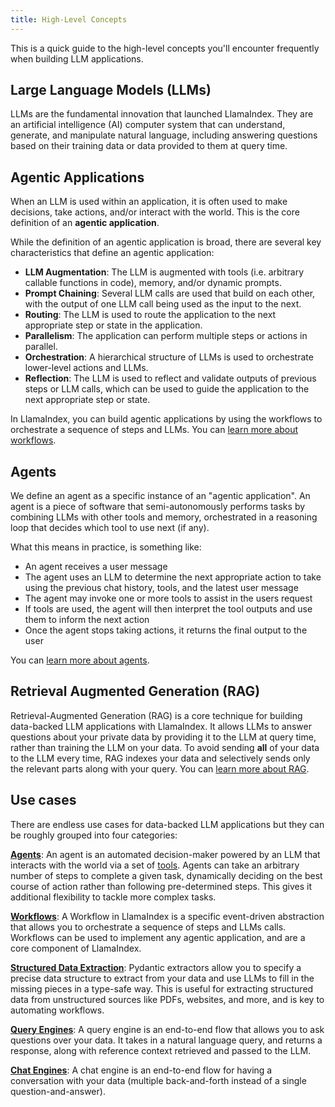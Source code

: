 ```yaml
---
title: High-Level Concepts
---
```


This is a quick guide to the high-level concepts you'll encounter frequently when building LLM applications.

## Large Language Models (LLMs)

LLMs are the fundamental innovation that launched LlamaIndex. They are an artificial intelligence (AI) computer system that can understand, generate, and manipulate natural language, including answering questions based on their training data or data provided to them at query time. 

## Agentic Applications

When an LLM is used within an application, it is often used to make decisions, take actions, and/or interact with the world. This is the core definition of an **agentic application**.

While the definition of an agentic application is broad, there are several key characteristics that define an agentic application:

- **LLM Augmentation**: The LLM is augmented with tools (i.e. arbitrary callable functions in code), memory, and/or dynamic prompts.
- **Prompt Chaining**: Several LLM calls are used that build on each other, with the output of one LLM call being used as the input to the next.
- **Routing**: The LLM is used to route the application to the next appropriate step or state in the application.
- **Parallelism**: The application can perform multiple steps or actions in parallel.
- **Orchestration**: A hierarchical structure of LLMs is used to orchestrate lower-level actions and LLMs.
- **Reflection**: The LLM is used to reflect and validate outputs of previous steps or LLM calls, which can be used to guide the application to the next appropriate step or state.

In LlamaIndex, you can build agentic applications by using the workflows to orchestrate a sequence of steps and LLMs. You can [learn more about workflows](/typescript/framework/tutorials/workflows).

## Agents

We define an agent as a specific instance of an "agentic application". An agent is a piece of software that semi-autonomously performs tasks by combining LLMs with other tools and memory, orchestrated in a reasoning loop that decides which tool to use next (if any).

What this means in practice, is something like:
- An agent receives a user message
- The agent uses an LLM to determine the next appropriate action to take using the previous chat history, tools, and the latest user message
- The agent may invoke one or more tools to assist in the users request
- If tools are used, the agent will then interpret the tool outputs and use them to inform the next action
- Once the agent stops taking actions, it returns the final output to the user

You can [learn more about agents](/typescript/framework/tutorials/basic_agent).

## Retrieval Augmented Generation (RAG)

Retrieval-Augmented Generation (RAG) is a core technique for building data-backed LLM applications with LlamaIndex. It allows LLMs to answer questions about your private data by providing it to the LLM at query time, rather than training the LLM on your data. To avoid sending **all** of your data to the LLM every time, RAG indexes your data and selectively sends only the relevant parts along with your query. You can [learn more about RAG](/typescript/framework/tutorials/rag).

## Use cases

There are endless use cases for data-backed LLM applications but they can be roughly grouped into four categories:

[**Agents**](/typescript/framework/tutorials/basic_agent):
An agent is an automated decision-maker powered by an LLM that interacts with the world via a set of [tools](/typescript/framework/modules/agents/tool). Agents can take an arbitrary number of steps to complete a given task, dynamically deciding on the best course of action rather than following pre-determined steps. This gives it additional flexibility to tackle more complex tasks.

[**Workflows**](/typescript/framework/tutorials/workflows):
A Workflow in LlamaIndex is a specific event-driven abstraction that allows you to orchestrate a sequence of steps and LLMs calls. Workflows can be used to implement any agentic application, and are a core component of LlamaIndex.

[**Structured Data Extraction**](/typescript/framework/tutorials/structured_data_extraction):
Pydantic extractors allow you to specify a precise data structure to extract from your data and use LLMs to fill in the missing pieces in a type-safe way. This is useful for extracting structured data from unstructured sources like PDFs, websites, and more, and is key to automating workflows.

[**Query Engines**](/typescript/framework/modules/rag/query_engines):
A query engine is an end-to-end flow that allows you to ask questions over your data. It takes in a natural language query, and returns a response, along with reference context retrieved and passed to the LLM.

[**Chat Engines**](/typescript/framework/modules/rag/chat_engine):
A chat engine is an end-to-end flow for having a conversation with your data (multiple back-and-forth instead of a single question-and-answer).
